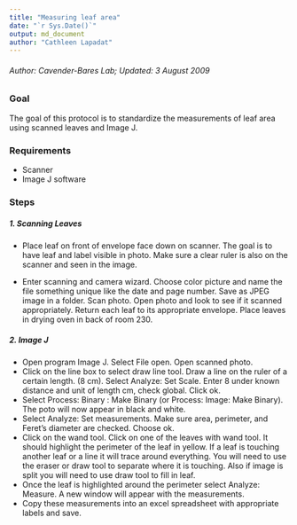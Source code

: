 ```yaml
---
title: "Measuring leaf area"
date: "`r Sys.Date()`"
output: md_document
author: "Cathleen Lapadat"
---
```


###### Author: Cavender-Bares Lab; Updated: 3 August 2009

### Goal

The goal of this protocol is to standardize the measurements of leaf area using
scanned leaves and Image J.

### Requirements

* Scanner
* Image J software

### Steps
##### 1. Scanning Leaves

- Place leaf on front of envelope face down on scanner. The goal is to have 
leaf and label visible in photo. Make sure a clear ruler is also on the 
scanner and seen in the image.

- Enter scanning and camera wizard. Choose color picture and name the file
something unique like the date and page number. Save as JPEG image in a folder.
Scan photo. Open photo and look to see if it scanned appropriately.
Return each leaf to its appropriate envelope. Place leaves in 
drying oven in back of room 230.

##### 2. Image J
- Open program Image J. Select File open. Open scanned photo.
- Click on the line box to select draw line tool. Draw a line on the ruler of a certain
length. (8 cm). Select Analyze: Set Scale. Enter 8 under known distance and unit of
length cm, check global. Click ok.
- Select Process: Binary : Make Binary (or Process: Image: Make Binary). The poto will
now appear in black and white.
- Select Analyze: Set measurements. Make sure area, perimeter, and Feret’s diameter
are checked. Choose ok.
- Click on the wand tool. Click on one of the leaves with wand tool. It should highlight
the perimeter of the leaf in yellow.
If a leaf is touching another leaf or a line it will trace around everything. You
will need to use the eraser or draw tool to separate where it is touching. Also if
image is split you will need to use draw tool to fill in leaf.
- Once the leaf is highlighted around the perimeter select Analyze: Measure. A new
window will appear with the measurements.
- Copy these measurements into an excel spreadsheet with appropriate labels and
save.
